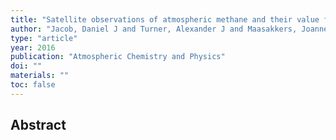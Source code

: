 ```yaml
---
title: "Satellite observations of atmospheric methane and their value for quantifying methane emissions"
author: "Jacob, Daniel J and Turner, Alexander J and Maasakkers, Joannes D and Sheng, Jianxiong and Sun, Kang and Liu, Xiong and Chance, Kelly and Aben, Ilse and McKeever, Jason and Frankenberg, Christian"
type: "article"
year: 2016
publication: "Atmospheric Chemistry and Physics"
doi: ""
materials: ""
toc: false
---
```


## Abstract

